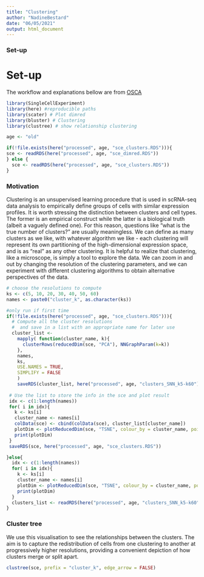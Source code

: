 ```yaml
---
title: "Clustering"
author: "NadineBestard"
date: "06/05/2021"
output: html_document
---
```

### Set-up

# Set-up

The workflow and explanations bellow are from [OSCA](https://bioconductor.org/books/release/OSCA/dimensionality-reduction.html)

```r
library(SingleCellExperiment)
library(here) #reproducible paths
library(scater) # Plot dimred
library(bluster) # Clustering 
library(clustree) # show relationship clustering
```

```r
age <- "old"
```

```r
if(!file.exists(here("processed", age, "sce_clusters.RDS"))){
sce <- readRDS(here("processed", age, "sce_dimred.RDS"))
} else {
  sce <- readRDS(here("processed", age, "sce_clusters.RDS"))
}
```

### Motivation

Clustering is an unsupervised learning procedure that is used in scRNA-seq data analysis to empirically define groups of cells with similar expression profiles. It is worth stressing the distinction between clusters and cell types. The former is an empirical construct while the latter is a biological truth (albeit a vaguely defined one). For this reason, questions like “what is the true number of clusters?” are usually meaningless. We can define as many clusters as we like, with whatever algorithm we like - each clustering will represent its own partitioning of the high-dimensional expression space, and is as “real” as any other clustering.
It is helpful to realize that clustering, like a microscope, is simply a tool to explore the data. We can zoom in and out by changing the resolution of the clustering parameters, and we can experiment with different clustering algorithms to obtain alternative perspectives of the data.


```r
# choose the resolutions to compute
ks <- c(5, 10, 20, 30, 40, 50, 60)
names <- paste0("cluster_k", as.character(ks))

#only run if first time
if(!file.exists(here("processed", age, "sce_clusters.RDS"))){
  # Compute all the cluster resolutions
  #  and save in a list with an appropriate name for later use
  cluster_list <- 
    mapply( function(cluster_name, k){ 
      clusterRows(reducedDim(sce, "PCA"), NNGraphParam(k=k))
    },
    names,
    ks,
    USE.NAMES = TRUE,
    SIMPLIFY = FALSE
    )
    saveRDS(cluster_list, here("processed", age, "clusters_SNN_k5-k60"))
  
 # Use the list to store the info in the sce and plot result
 idx <- c(1:length(names))
 for( i in idx){
   k <- ks[i]
   cluster_name <- names[i]
   colData(sce) <- cbind(colData(sce), cluster_list[cluster_name])
   plotDim <- plotReducedDim(sce, "TSNE", colour_by = cluster_name, point_size=0.5, point_alpha = 0.3, text_by = cluster_name, text_size = 3)  + scale_color_hue() + ggtitle(paste("Clustering with k =", k))
   print(plotDim)
 }
 saveRDS(sce, here("processed", age, "sce_clusters.RDS"))

}else{
  idx <- c(1:length(names))
  for( i in idx){
    k <- ks[i]
    cluster_name <- names[i]
    plotDim <- plotReducedDim(sce, "TSNE", colour_by = cluster_name, point_size=0.5, point_alpha = 0.3, text_by = cluster_name, text_size = 3)  + scale_color_hue() + ggtitle(paste("Clustering with k =", k))
    print(plotDim)
  }
  clusters_list <- readRDS(here("processed", age, "clusters_SNN_k5-k60"))
}
```

### Cluster tree
We use this visualisation to see the relationships between the clusters. The aim is to capture the redistribution of cells from one clustering to another at progressively higher resolutions, providing a convenient depiction of how clusters merge or split apart. 
```r
clustree(sce, prefix = "cluster_k", edge_arrow = FALSE)
```

